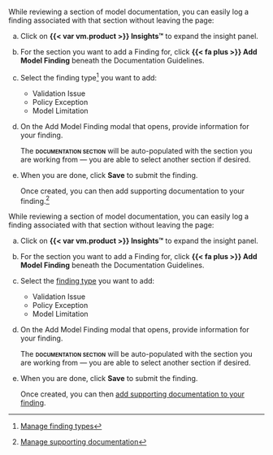 :::: {.content-visible unless-format="revealjs"}
While reviewing a section of model documentation, you can easily log a finding associated with that section without leaving the page:

a. Click on **{{< var vm.product >}} Insights™** to expand the insight panel.

a. For the section you want to add a Finding for, click **{{< fa plus >}} Add Model Finding** beneath the Documentation Guidelines.

a. Select the finding type^[[Manage finding types](/guide/model-validation/manage-finding-types.qmd)] you want to add:

   - Validation Issue
   - Policy Exception
   - Model Limitation

a. On the Add Model Finding modal that opens, provide information for your finding.

   The **[documentation section]{.smallcaps}** will be auto-populated with the section you are working from — you are able to select another section if desired.

a. When you are done, click **Save** to submit the finding. 

   Once created, you can then add supporting documentation to your finding.^[[Manage supporting documentation](/guide/model-validation/add-manage-model-findings.qmd#manage-supporting-documentation)]


::::

:::: {.content-hidden unless-format="revealjs"}
While reviewing a section of model documentation, you can easily log a finding associated with that section without leaving the page:

a. Click on **{{< var vm.product >}} Insights™** to expand the insight panel.

a. For the section you want to add a Finding for, click **{{< fa plus >}} Add Model Finding** beneath the Documentation Guidelines.

a. Select the [finding type](/guide/model-validation/manage-finding-types.qmd){target="_blank"} you want to add:

   - Validation Issue
   - Policy Exception
   - Model Limitation

a. On the Add Model Finding modal that opens, provide information for your finding.

   The **[documentation section]{.smallcaps}** will be auto-populated with the section you are working from — you are able to select another section if desired.

a. When you are done, click **Save** to submit the finding.

   Once created, you can then [add supporting documentation to your finding](/guide/model-validation/add-manage-model-findings.qmd#manage-supporting-documentation){target="_blank"}.

::::

